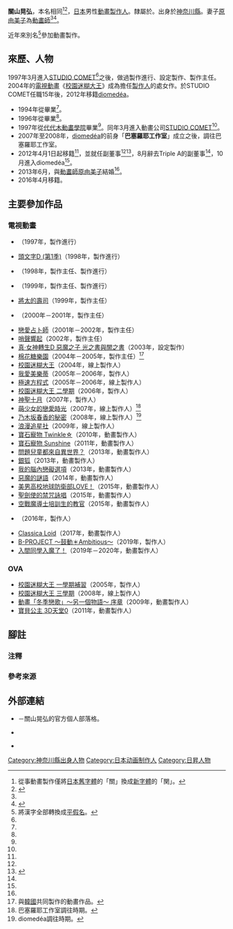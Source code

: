 {{multiple issues|
{{Notability Unreferenced|time=2016-08-21T08:36:50+00:00}}
{{Primarysources|time=2016-08-21T08:36:50+00:00}}
}}
{{noteTA|G1=Anime}}
{{japanese|japanese=関山 晃弘|kana=せきやま あきひろ|romaji=Sekiyama Akihiro}}
'''關山晃弘'''，本名相同<ref group="注">從事動畫製作僅將[[舊字體|日本舊字體]]的「關」換成[[日本新字體|新字體]]的「関」。</ref><ref name="Facebook">{{Cite web|author=|date=|url=https://www.facebook.com/akihiro.sekiyama|title=關山晃弘的Facebook專頁|publisher=[[Facebook|Facebook]]|accessdate=2016-08-21|language=ja}}</ref>{{BD|1976年|1月2日||}}，[[日本|日本]]男性[[動畫|動畫]][[製作人|製作人]]。隸屬於{{link-ja|BANDAI NAMCO Pictures|バンダイナムコピクチャーズ}}。出身於[[神奈川縣|神奈川縣]]。妻子[[原由美子|原由美子]]為[[動畫師|動畫師]]<ref name="Facebook" /><ref name="ayakasaitoblog">{{Cite web|author=[[齋藤彩夏|齋藤彩夏]]|date=2013-06-25|url=http://ameblo.jp/ayaka-saitou0602/entry-11559963509.html|script-title=ja:【結婚式のまき♡】彩夏のブログ|publisher=齋藤彩夏的官方個人部落格|accessdate=2016-08-21|language=ja}}</ref>。

近年來別名'''{{lang|ja|せきやまあきひろ}}'''<ref group="注">將漢字全部轉換成[[平假名|平假名]]。</ref>參加動畫製作。

== 來歷、人物 ==
1997年3月進入[[STUDIO_COMET|STUDIO COMET]]<ref name="Facebook" />之後，做過製作進行、設定製作、製作主任。2004年的[[電視動畫|電視動畫]]《[[校園迷糊大王|校園迷糊大王]]》成為擔任[[製作人|製作人]]的處女作。於STUDIO COMET任職15年後，2012年移籍[[diomedéa|diomedéa]]。

* 1994年從{{link-ja|光明學園相模原高等學校普通科|相模原高等学校 (私立)}}畢業<ref name=Facebook />。
* 1996年從{{link-ja|東京法科學院専門學校|東京法科学院専門学校}}畢業<ref name=Facebook />。
* 1997年從[[代代木動畫學院|代代木動畫學院]]畢業<ref name=Facebook />。同年3月進入動畫公司[[STUDIO_COMET|STUDIO COMET]]<ref name=Facebook />。
* 2007年至2008年，[[diomedéa|diomedéa]]的前身「'''巴塞羅耶工作室'''」成立之後，調往巴塞羅耶工作室。
* 2012年4月1日起移籍{{link-ja|Triple A|Triple A (アニメ制作会社)}}<ref name="Facebook" />，並就任副董事<ref name="Facebook" /><ref name="triple">{{Cite web|author=|date=2013-06-25|url=http://www.c2c2009.com/test/company_info.html|title=C2C公司情報|publisher={{link-ja|Triple A|Triple A (アニメ制作会社)}}|accessdate=2016-08-21|language=ja}}{{dead link|date=2018年1月 |bot=InternetArchiveBot |fix-attempted=yes }}</ref>，8月辭去Triple A的副董事<ref name=Facebook />，10月進入diomedéa<ref name="Facebook" />。
* 2013年6月，與[[動畫師|動畫師]][[原由美子|原由美子]]結婚<ref name="ayakasaitoblog" />。
* 2016年4月移籍{{link-ja|BANDAI NAMCO Pictures|バンダイナムコピクチャーズ}}。

== 主要參加作品 ==
=== 電視動畫 ===
* {{lang|ja|{{link-ja|ケロケロちゃいむ|ケロケロちゃいむ}}}}（1997年，製作進行）
* [[頭文字D|頭文字D (第1季)]]（1998年，製作進行）
* {{link-ja|發明小子|発明BOYカニパン}}（1998年，製作主任、製作進行）
* {{link-ja|超級發明小子|超発明BOYカニパン}}（1999年，製作主任、製作進行）
* [[將太的壽司|將太的壽司]]（1999年，製作主任）
* {{link-ja|仙魔大戰2000|ビックリマン2000}}（2000年－2001年，製作主任）
* [[戀愛占卜師|戀愛占卜師]]（2001年－2002年，製作主任）
* [[哨聲響起|哨聲響起]]（2002年，製作主任）
* [[真·女神轉生_惡魔之子#真·女神轉生D_惡魔之子_光之書與闇之書|真·女神轉生D 惡魔之子 光之書與闇之書]]（2003年，設定製作）
* [[棉花糖樂園|棉花糖樂園]]（2004年－2005年，製作主任）<ref group="注">與[[韓國|韓國]]共同製作的動畫作品。</ref>
* [[校園迷糊大王|校園迷糊大王]]（2004年，線上製作人）
* [[奇幻魔法Melody|我愛美樂蒂]]（2005年－2006年，製作人）
* [[極速方程式|極速方程式]]（2005年－2006年，線上製作人）
* [[校園迷糊大王|校園迷糊大王 二學期]]（2006年，製作人）
* [[神聖十月|神聖十月]]（2007年，製作人）
* [[萌少女的戀愛時光|萌少女的戀愛時光]]（2007年，線上製作人）<ref group="注">巴塞羅耶工作室調往時期。</ref>
* [[乃木坂春香的秘密|乃木坂春香的秘密]]（2008年，線上製作人）<ref group="注">diomedéa調往時期。</ref>
* [[浪漫追星社|浪漫追星社]]（2009年，線上製作人）
* [[寶石寵物_Twinkle☆|寶石寵物 Twinkle☆]]（2010年，動畫製作人）
* [[寶石寵物_Sunshine|寶石寵物 Sunshine]]（2011年，動畫製作人）
* [[問題兒童都來自異世界？|問題兒童都來自異世界？]]（2013年，動畫製作人）
* [[銀狐_(漫畫)|銀狐]]（2013年，動畫製作人）
* [[我的腦內戀礙選項|我的腦內戀礙選項]]（2013年，動畫製作人）
* [[惡魔的謎語|惡魔的謎語]]（2014年，動畫製作人）
* [[美男高校地球防衛部LOVE！|美男高校地球防衛部LOVE！]]（2015年，動畫製作人）
* [[聖劍使的禁咒詠唱|聖劍使的禁咒詠唱]]（2015年，動畫製作人）
* [[空戰魔導士培訓生的教官|空戰魔導士培訓生的教官]]（2015年，動畫製作人）
* {{link-ja|HEYBOT！|ヘボット!}}（2016年，製作人）
* [[Classica_Loid|Classica Loid]]（2017年，動畫製作人）
* [[B-PROJECT|B-PROJECT ～鼓動＊Ambitious～]]（2019年，製作人）
* [[入間同學入魔了！|入間同學入魔了！]]（2019年－2020年，動畫製作人）

=== OVA ===
* [[校園迷糊大王|校園迷糊大王 一學期補習]]（2005年，製作人）
* [[校園迷糊大王|校園迷糊大王 三學期]]（2008年，線上製作人）
* [[冬季戀歌|動畫「冬季戀歌」～另一個物語～ 序章]]（2009年，動畫製作人）
* [[寶貝公主|寶貝公主 3D天堂0]]（2011年，動畫製作人）

== 腳註 ==
=== 注釋 ===
{{reflist|group="注"}}

=== 參考來源 ===
{{reflist}}

== 外部連結 ==
* {{lang|ja|[http://ameblo.jp/comet-p/ もっと高く飛びたい、自分の翼を信じて！]}} {{ja icon}}－關山晃弘的官方個人部落格。
* {{Twitter|akihirosekiyama}} {{ja icon}}
* {{Facebook|akihiro.sekiyama}} {{ja icon}}

{{寶石寵物}}
{{DEFAULTSORT:Sekiyama Akihiro}}
[[Category:神奈川縣出身人物|Category:神奈川縣出身人物]]
[[Category:日本动画制作人|Category:日本动画制作人]]
[[Category:日昇人物|Category:日昇人物]]